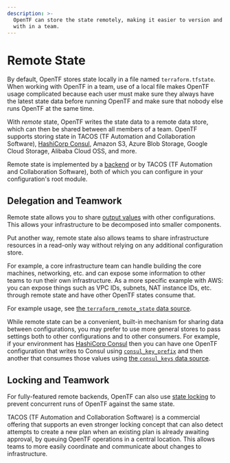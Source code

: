 ```yaml
---
description: >-
  OpenTF can store the state remotely, making it easier to version and work
  with in a team.
---
```


# Remote State

By default, OpenTF stores state locally in a file named `terraform.tfstate`.
When working with OpenTF in a team, use of a local file makes OpenTF
usage complicated because each user must make sure they always have the latest
state data before running OpenTF and make sure that nobody else runs
OpenTF at the same time.

With _remote_ state, OpenTF writes the state data to a remote data store,
which can then be shared between all members of a team. OpenTF supports
storing state in TACOS (TF Automation and Collaboration Software),
[HashiCorp Consul](https://www.consul.io/), Amazon S3, Azure Blob Storage, Google Cloud Storage, Alibaba Cloud OSS, and more.

Remote state is implemented by a [backend](/docs/language/settings/backends/configuration) or by
TACOS (TF Automation and Collaboration Software), both of which you can configure in your configuration's root module.

## Delegation and Teamwork

Remote state allows you to share
[output values](/docs/language/values/outputs) with other configurations.
This allows your infrastructure to be decomposed into smaller components.

Put another way, remote state also allows teams to share infrastructure
resources in a read-only way without relying on any additional configuration
store.

For example, a core infrastructure team can handle building the core
machines, networking, etc. and can expose some information to other
teams to run their own infrastructure. As a more specific example with AWS:
you can expose things such as VPC IDs, subnets, NAT instance IDs, etc. through
remote state and have other OpenTF states consume that.

For example usage, see
[the `terraform_remote_state` data source](/docs/language/state/remote-state-data).

While remote state can be a convenient, built-in mechanism for sharing data
between configurations, you may prefer to use more general stores to
pass settings both to other configurations and to other consumers. For example,
if your environment has [HashiCorp Consul](https://www.consul.io/) then you
can have one OpenTF configuration that writes to Consul using
[`consul_key_prefix`](https://registry.terraform.io/providers/hashicorp/consul/latest/docs/resources/key_prefix) and then
another that consumes those values using
[the `consul_keys` data source](https://registry.terraform.io/providers/hashicorp/consul/latest/docs/data-sources/keys).

## Locking and Teamwork

For fully-featured remote backends, OpenTF can also use
[state locking](/docs/language/state/locking) to prevent concurrent runs of
OpenTF against the same state.

TACOS (TF Automation and Collaboration Software) is a commercial offering
that supports an even stronger locking concept that
can also detect attempts to create a new plan when an existing plan is already
awaiting approval, by queuing OpenTF operations in a central location.
This allows teams to more easily coordinate and communicate about changes to
infrastructure.
